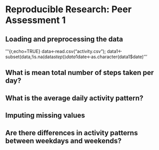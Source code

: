 # Reproducible Research: Peer Assessment 1


## Loading and preprocessing the data
'''{r,echo=TRUE}
data<-read.csv("activity.csv");
data1<-subset(data,!is.na(data$step))
data1$date<-as.character(data1$date)
'''


## What is mean total number of steps taken per day?



## What is the average daily activity pattern?



## Imputing missing values



## Are there differences in activity patterns between weekdays and weekends?
